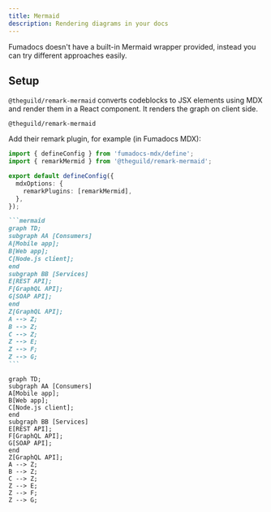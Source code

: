 ```yaml
---
title: Mermaid
description: Rendering diagrams in your docs
---
```


Fumadocs doesn't have a built-in Mermaid wrapper provided, instead you can try different approaches easily.

## Setup

`@theguild/remark-mermaid` converts codeblocks to JSX elements using MDX and render them in a React component. It renders the graph on client side.

```package-install
@theguild/remark-mermaid
```

Add their remark plugin, for example (in Fumadocs MDX):

```ts title="source.config.ts"
import { defineConfig } from 'fumadocs-mdx/define';
import { remarkMermid } from '@theguild/remark-mermaid';

export default defineConfig({
  mdxOptions: {
    remarkPlugins: [remarkMermid],
  },
});
```

````md
```mermaid
graph TD;
subgraph AA [Consumers]
A[Mobile app];
B[Web app];
C[Node.js client];
end
subgraph BB [Services]
E[REST API];
F[GraphQL API];
G[SOAP API];
end
Z[GraphQL API];
A --> Z;
B --> Z;
C --> Z;
Z --> E;
Z --> F;
Z --> G;
```
````

```mermaid
graph TD;
subgraph AA [Consumers]
A[Mobile app];
B[Web app];
C[Node.js client];
end
subgraph BB [Services]
E[REST API];
F[GraphQL API];
G[SOAP API];
end
Z[GraphQL API];
A --> Z;
B --> Z;
C --> Z;
Z --> E;
Z --> F;
Z --> G;
```
